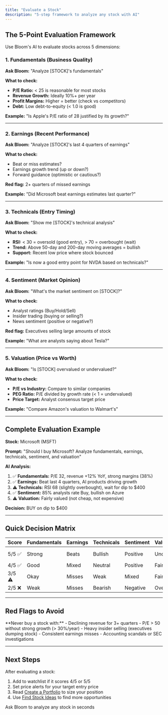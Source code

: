 ```yaml
---
title: "Evaluate a Stock"
description: "5-step framework to analyze any stock with AI"
---
```


## The 5-Point Evaluation Framework

Use Bloom's AI to evaluate stocks across 5 dimensions:

### 1. Fundamentals (Business Quality)

**Ask Bloom:** "Analyze [STOCK]'s fundamentals"

**What to check:**
- **P/E Ratio:** < 25 is reasonable for most stocks
- **Revenue Growth:** Ideally 10%+ per year
- **Profit Margins:** Higher = better (check vs competitors)
- **Debt:** Low debt-to-equity (< 1.0 is good)

**Example:** "Is Apple's P/E ratio of 28 justified by its growth?"

---

### 2. Earnings (Recent Performance)

**Ask Bloom:** "Analyze [STOCK]'s last 4 quarters of earnings"

**What to check:**
- Beat or miss estimates?
- Earnings growth trend (up or down?)
- Forward guidance (optimistic or cautious?)

**Red flag:** 2+ quarters of missed earnings

**Example:** "Did Microsoft beat earnings estimates last quarter?"

---

### 3. Technicals (Entry Timing)

**Ask Bloom:** "Show me [STOCK]'s technical analysis"

**What to check:**
- **RSI:** < 30 = oversold (good entry), > 70 = overbought (wait)
- **Trend:** Above 50-day and 200-day moving averages = bullish
- **Support:** Recent low price where stock bounced

**Example:** "Is now a good entry point for NVDA based on technicals?"

---

### 4. Sentiment (Market Opinion)

**Ask Bloom:** "What's the market sentiment on [STOCK]?"

**What to check:**
- Analyst ratings (Buy/Hold/Sell)
- Insider trading (buying or selling?)
- News sentiment (positive or negative?)

**Red flag:** Executives selling large amounts of stock

**Example:** "What are analysts saying about Tesla?"

---

### 5. Valuation (Price vs Worth)

**Ask Bloom:** "Is [STOCK] overvalued or undervalued?"

**What to check:**
- **P/E vs Industry:** Compare to similar companies
- **PEG Ratio:** P/E divided by growth rate (< 1 = undervalued)
- **Price Target:** Analyst consensus target price

**Example:** "Compare Amazon's valuation to Walmart's"

---

## Complete Evaluation Example

**Stock:** Microsoft (MSFT)

**Prompt:** "Should I buy Microsoft? Analyze fundamentals, earnings, technicals, sentiment, and valuation"

**AI Analysis:**
1. ✅ **Fundamentals:** P/E 32, revenue +12% YoY, strong margins (38%)
2. ✅ **Earnings:** Beat last 4 quarters, AI products driving growth
3. ⚠️ **Technicals:** RSI 68 (slightly overbought), wait for dip to $400
4. ✅ **Sentiment:** 85% analysts rate Buy, bullish on Azure
5. ⚠️ **Valuation:** Fairly valued (not cheap, not expensive)

**Decision:** BUY on dip to $400

---

## Quick Decision Matrix

| Score | Fundamentals | Earnings | Technicals | Sentiment | Valuation | Action |
|:------|:-------------|:---------|:-----------|:----------|:----------|:-------|
| 5/5 ✅ | Strong | Beats | Bullish | Positive | Undervalued | **Strong Buy** |
| 4/5 ✅ | Good | Mixed | Neutral | Positive | Fair | **Buy** |
| 3/5 ⚠️ | Okay | Misses | Weak | Mixed | Fair | **Hold** |
| 2/5 ❌ | Weak | Misses | Bearish | Negative | Overvalued | **Sell** |

---

## Red Flags to Avoid

<Warning>
**Never buy a stock with:**
- Declining revenue for 3+ quarters
- P/E > 50 without strong growth (> 30%/year)
- Heavy insider selling (executives dumping stock)
- Consistent earnings misses
- Accounting scandals or SEC investigations
</Warning>

---

## Next Steps

After evaluating a stock:
1. Add to watchlist if it scores 4/5 or 5/5
2. Set price alerts for your target entry price
3. Read [Create a Portfolio](/guides/how-to/create-portfolio) to size your position
4. Use [Find Stock Ideas](/guides/how-to/find-ideas) to find more opportunities

<Card title="Start Evaluating Stocks" icon="magnifying-glass-chart" href="https://investwithbloom.com">
Ask Bloom to analyze any stock in seconds
</Card>
